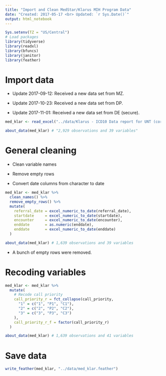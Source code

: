 ```yaml
---
title: "Import and Clean MedStar/Klarus MIH Program Data"
date: "Created: 2017-05-17 <br> Updated: `r Sys.Date()`"
output: html_notebook
---
```


```r
Sys.setenv(TZ = "US/Central")
# Load packages
library(tidyverse)
library(readxl)
library(bfuncs)
library(janitor)
library(feather)
```

# Import data

* Update 2017-09-12: Received a new data set from MZ.

* Update 2017-10-23: Received a new data set from DP.

* Update 2017-11-01: Received a new data set from DE (secure).

```r
med_klar <- read_excel("../data/Klarus - ICD10 Data report for UNT (corrected).xlsx")
```

```r
about_data(med_klar) # "2,929 observations and 39 variables"
```

# General cleaning

* Clean variable names

* Remove empty rows

* Convert date columns from character to date

```r
med_klar <- med_klar %>% 
  clean_names() %>% 
  remove_empty_rows() %>% 
  mutate(
    referral_date = excel_numeric_to_date(referral_date),
    startdate     = excel_numeric_to_date(startdate),
    encounter     = excel_numeric_to_date(encounter),
    enddate       = as.numeric(enddate),
    enddate       = excel_numeric_to_date(enddate)
  )
```

```r
about_data(med_klar) # 1,639 observations and 39 variables
```

* A bunch of empty rows were removed.

# Recoding variables

```r
med_klar <- med_klar %>% 
  mutate(
    # Recode call priority
    call_priority_r = fct_collapse(call_priority,
      "1" = c("1", "P1", "C1"),
      "2" = c("2", "P2", "C2"),
      "3" = c("3", "P3", "C3")
    ),
    call_priority_r_f = factor(call_priority_r)
  )
```

```r
about_data(med_klar) # 1,639 observations and 41 variables
```

# Save data

```r
write_feather(med_klar, "../data/med_klar.feather")
```




